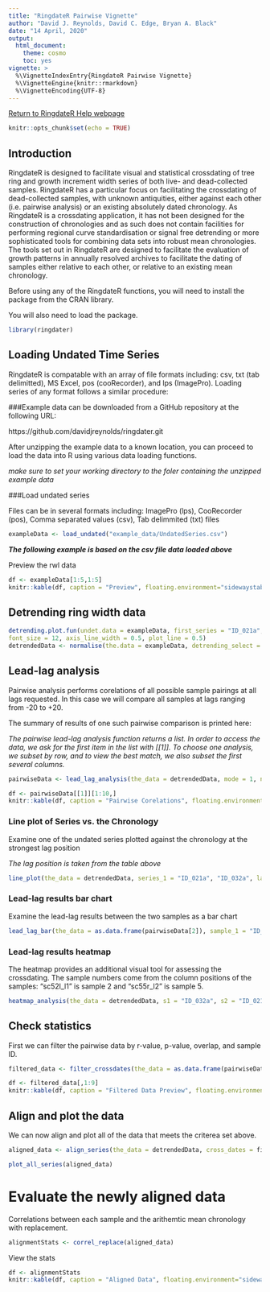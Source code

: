 ---
title: "RingdateR Pairwise Vignette"
author: "David J. Reynolds, David C. Edge, Bryan A. Black"
date: "14 April, 2020"
output:
  html_document:
    theme: cosmo
    toc: yes
vignette: >
  %\VignetteIndexEntry{RingdateR Pairwise Vignette}
  %\VignetteEngine{knitr::rmarkdown}
  %\VignetteEncoding{UTF-8}
---

<a href="https://ringdater.github.io/ringdater/help.html">Return to RingdateR Help webpage</a>

```{r setup, include=FALSE}
knitr::opts_chunk$set(echo = TRUE)
```

## Introduction

RingdateR is designed to facilitate visual and statistical crossdating of tree ring and growth increment width series of both live- and dead-collected samples. RingdateR has a particular focus on facilitating the crossdating of dead-collected samples, with unknown antiquities, either against each other (i.e. pairwise analysis) or an existing absolutely dated chronology. As RingdateR is a crossdating application, it has not been designed for the construction of chronologies and as such does not contain facilities for performing regional curve standardisation or signal free detrending or more sophisticated tools for combining data sets into robust mean chronologies. The tools set out in RingdateR are designed to facilitate the evaluation of growth patterns in annually resolved archives to facilitate the dating of samples either relative to each other, or relative to an existing mean chronology.  

Before using any of the RingdateR functions, you will need to install the package from the CRAN library.


You will also need to load the package.

```{r message = FALSE, warning=FALSE}
library(ringdater)
```


## Loading Undated Time Series

RingdateR is compatable with an array of file formats including: csv, txt (tab delimitted), MS Excel, pos (cooRecorder), and lps (ImagePro). Loading series of any format follows a similar procedure:

###Example data can be downloaded from a GitHub repository at the following URL:

https://github.com/davidjreynolds/ringdater.git

After unzipping the example data to a known location, you can proceed to load the data into R using various data loading functions.

*make sure to set your working directory to the foler containing the unzipped example data*

###Load undated series 

Files can be in several formats including:
ImagePro (lps), CooRecorder (pos), Comma separated values (csv), Tab delimmited (txt) files

```{r}
exampleData <- load_undated("example_data/UndatedSeries.csv")

```

***The following example is based on the csv file data loaded above***

Preview the rwl data

```{r comment='', echo=FALSE, results='asis'}
df <- exampleData[1:5,1:5]
knitr::kable(df, caption = "Preview", floating.environment="sidewaystable")
```

## Detrending ring width data

```{r}
detrending.plot.fun(undet.data = exampleData, first_series = "ID_021a", detrending_select = 3, splinewindow = 21, 
font_size = 12, axis_line_width = 0.5, plot_line = 0.5)
detrendedData <- normalise(the.data = exampleData, detrending_select = 3, splinewindow = 7)
```


## Lead-lag analysis

Pairwise analysis performs corelations of all possible sample pairings at all lags requested. In this case we will compare all samples at lags ranging from -20 to +20. 

The summary of results of one such pairwise comparison is printed here:

*The pairwise lead-lag analysis function returns a list. In order to access the data, we ask for the first item in the list with [[1]]. To choose one analysis, we subset by row, and to view the best match, we also subset the first several columns.*

```{r}
pairwiseData <- lead_lag_analysis(the_data = detrendedData, mode = 1, neg_lag = -20, pos_lag = 20, complete = TRUE, shiny = FALSE)
```

```{r comment='', echo=FALSE, results='asis'}
df <- pairwiseData[[1]][1:10,]
knitr::kable(df, caption = "Pairwise Corelations", floating.environment="sidewaystable")
```

### Line plot of Series vs. the Chronology

Examine one of the undated series plotted against the chronology at the strongest lag position

*The lag position is taken from the table above*

```{r}
line_plot(the_data = detrendedData, series_1 = "ID_021a", "ID_032a", lag = 30)
```

### Lead-lag results bar chart

Examine the lead-lag results between the two samples as a bar chart

```{r}
lead_lag_bar(the_data = as.data.frame(pairwiseData[2]), sample_1 = "ID_021b", sample_2 = "ID_032a")
```


### Lead-lag results heatmap

The heatmap provides an additional visual tool for assessing the crossdating. The sample numbers come from the column positions of the samples: "sc52l_l1" is sample 2 and "sc55r_l2" is sample 5.

```{r}
heatmap_analysis(the_data = detrendedData, s1 = "ID_032a", s2 = "ID_021b") 
```


## Check statistics

First we can filter the pairwise data by r-value, p-value, overlap, and sample ID.

```{r}
filtered_data <- filter_crossdates(the_data = as.data.frame(pairwiseData[1]), r_val = 0.6, p_val = 0.01, overlap = 30, target = "ID_032a")
```

```{r comment='', echo=FALSE, results='asis'}
df <- filtered_data[,1:9]
knitr::kable(df, caption = "Filtered Data Preview", floating.environment="sidewaystable")
```


## Align and plot the data

We can now align and plot all of the data that meets the criterea set above.

```{r}
aligned_data <- align_series(the_data = detrendedData, cross_dates = filtered_data, sel_target = "ID_032a")

plot_all_series(aligned_data)
```



# Evaluate the newly aligned data

Correlations between each sample and the arithemtic mean chronology with replacement.

```{r}
alignmentStats <- correl_replace(aligned_data)
```

View the stats
```{r comment='', echo=FALSE, results='asis'}
df <- alignmentStats
knitr::kable(df, caption = "Aligned Data", floating.environment="sidewaystable")
```


